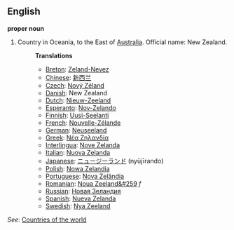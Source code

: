 ==English==

'''proper noun'''

# Country in Oceania, to the East of [[Australia]]. Official name: New Zealand.
#:'''Translations'''
#:*[[Breton]]: [[Zeland-Nevez]]
#:*[[Chinese]]: [[新西兰]]
#:*[[Czech]]: [[Nový Zéland]]
#:*[[Danish]]: New Zealand
#:*[[Dutch]]: [[Nieuw-Zeeland]]
#:*[[Esperanto]]: [[Nov-Zelando]]
#:*[[Finnish]]: [[Uusi-Seelanti]]
#:*[[French]]: [[Nouvelle-Zélande]]
#:*[[German]]: [[Neuseeland]]
#:*[[Greek]]: [[Νέα Ζηλανδία]]
#:*[[Interlingua]]: [[Nove Zelanda]]
#:*[[Italian]]: [[Nuova Zelanda]]
#:*[[Japanese]]: [[ニュージーランド]] (nyūjīrando)
#:*[[Polish]]: [[Nowa Zelandia]]
#:*[[Portuguese]]: [[Nova Zelândia]]
#:*[[Romanian]]: [[Noua Zeeland&#259]] ''f''
#:*[[Russian]]: [[Новая Зеландия]]
#:*[[Spanish]]: [[Nueva Zelanda]]
#:*[[Swedish]]: [[Nya Zeeland]]

''See'': [[Countries of the world]]